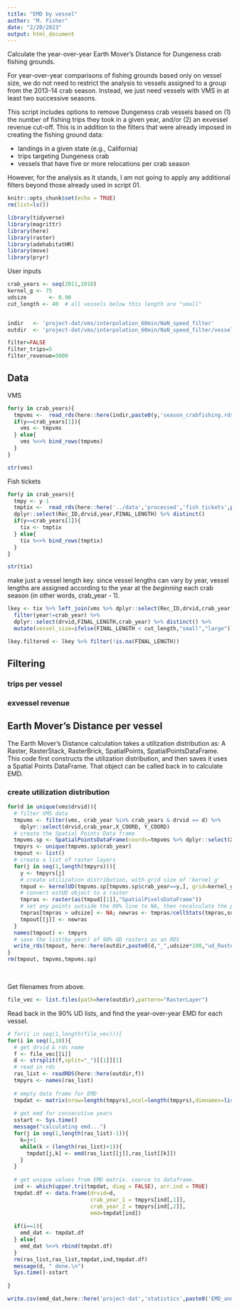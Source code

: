 ```yaml
---
title: "EMD by vessel"
author: "M. Fisher"
date: "2/20/2023"
output: html_document
---
```


Calculate the year-over-year Earth Mover's Distance for Dungeness crab fishing grounds.

For year-over-year comparisons of fishing grounds based only on vessel size, we do not need to restrict the analysis to vessels assigned to a group from the 2013-14 crab season. Instead, we just need vessels with VMS in at least two successive seasons.

This script includes options to remove Dungeness crab vessels based on (1) the number of fishing trips they took in a given year, and/or (2) an exvessel revenue cut-off. This is in addition to the filters that were already imposed in creating the fishing ground data: 

- landings in a given state (e.g., California)
- trips targeting Dungeness crab
- vessels that have five or more relocations per crab season


However, for the analysis as it stands, I am not going to apply any additional filters beyond those already used in script 01.


```r
knitr::opts_chunk$set(echo = TRUE)
rm(list=ls())

library(tidyverse)
library(magrittr)
library(here)
library(raster)
library(adehabitatHR)
library(move)
library(pryr)
```


User inputs
```r
crab_years <- seq(2011,2018)
kernel_g <- 75
udsize       <- 0.90
cut_length <- 40  # all vessels below this length are "small"


indir   <- 'project-dat/vms/interpolation_60min/NaN_speed_filter'
outdir  <- 'project-dat/vms/interpolation_60min/NaN_speed_filter/vessel90ud'

filter=FALSE
filter_trips=5
filter_revenue=5000
```



## Data

VMS
```r
for(y in crab_years){
  tmpvms <-  read_rds(here::here(indir,paste0(y,'season_crabfishing.rds')))
  if(y==crab_years[1]){
    vms <- tmpvms
  } else{
    vms %<>% bind_rows(tmpvms)
  }
}

str(vms)
```


Fish tickets
```r
for(y in crab_years){
  tmpy <- y-1
  tmptix <-  read_rds(here::here('../data','processed','fish tickets',paste0(tmpy,'fishtix_vlengths.rds'))) %>%
  dplyr::select(Rec_ID,drvid,year,FINAL_LENGTH) %>% distinct()
  if(y==crab_years[1]){
    tix <- tmptix
  } else{
    tix %<>% bind_rows(tmptix)
  }
}

str(tix)
```



make just a vessel length key. since vessel lengths can vary by year, vessel lengths are assigned according to the year at the *beginning* each crab season (in other words, crab_year - 1). 
```r
lkey <- tix %>% left_join(vms %>% dplyr::select(Rec_ID,drvid,crab_year) %>% distinct()) %>%
  filter(year!=crab_year) %>%
  dplyr::select(drvid,FINAL_LENGTH,crab_year) %>% distinct() %>%
  mutate(vessel_size=ifelse(FINAL_LENGTH < cut_length,"small","large"))

lkey.filtered <- lkey %>% filter(!is.na(FINAL_LENGTH))
```


## Filtering

### trips per vessel

### exvessel revenue

## Earth Mover's Distance per vessel

The Earth Mover's Distance calculation takes a utilization distribution as: A Raster, RasterStack, RasterBrick, SpatialPoints, SpatialPointsDataFrame. This code first constructs the utilization distribution, and then saves it uses a Spatial Points DataFrame. That object can be called back in to calculate EMD.

### create utilization distribution


```r
for(d in unique(vms$drvid)){
  # filter VMS data
  tmpvms <- filter(vms, crab_year %in% crab_years & drvid == d) %>%
    dplyr::select(drvid,crab_year,X_COORD, Y_COORD)
  # create the Spatial Points Data frame
  tmpvms.sp <- SpatialPointsDataFrame(coords=tmpvms %>% dplyr::select(X_COORD,Y_COORD), data=tmpvms %>% dplyr::select(crab_year), proj4string = CRS("+init=epsg:32610"))
  tmpyrs <- unique(tmpvms.sp$crab_year)
  tmpout <- list()
  # create a list of raster layers
  for(j in seq(1,length(tmpyrs))){
    y <- tmpyrs[j]
    # create utilization distribution, with grid size of 'kernel_g'
    tmpud <- kernelUD(tmpvms.sp[tmpvms.sp$crab_year==y,], grid=kernel_g)
    # convert estUD object to a raster
    tmpras <- raster(as(tmpud[[1]],"SpatialPixelsDataFrame"))
    # set any points outside the 90% line to NA, then recalculate the probability surface
    tmpras[tmpras > udsize] <- NA; newras <- tmpras/cellStats(tmpras,sum)
    tmpout[[j]] <- newras
  }
  names(tmpout) <- tmpyrs
  # save the list(by year) of 90% UD rasters as an RDS
  write_rds(tmpout, here::here(outdir,paste0(d,"_",udsize*100,"ud_RasterLayer_",kernel_g,"grid_", crab_years[1],"-",substr(tail(crab_years,1),3,4), "crabYrs.rds")))
}
rm(tmpout, tmpvms,tmpvms.sp)
```
<br>

Get filenames from above.
```r
file_vec <- list.files(path=here(outdir),pattern="RasterLayer")
```

Read back in the 90% UD lists, and find the year-over-year EMD for each vessel.
```r
# for(i in seq(1,length(file_vec))){
for(i in seq(1,10)){
  # get drvid & rds name
  f <- file_vec[[i]]
  d <- strsplit(f,split="_")[[1]][1]
  # read in rds
  ras_list <- readRDS(here::here(outdir,f))
  tmpyrs <- names(ras_list)
  
  # empty data frame for EMD
  tmpdat <- matrix(nrow=length(tmpyrs),ncol=length(tmpyrs),dimnames=list(tmpyrs,tmpyrs),data=0)
 
  # get emd for consecutive years
  sstart <- Sys.time()
  message("calculating emd...")
  for(j in seq(1,length(ras_list)-1)){
    k=j+1
    while(k < (length(ras_list)+1)){
      tmpdat[j,k] <- emd(ras_list[[j]],ras_list[[k]])
    }
  }
  
  # get unique values from EMD matrix. coerce to dataframe.
  ind <- which(upper.tri(tmpdat, diag = FALSE), arr.ind = TRUE)
  tmpdat.df <- data.frame(drvid=d,
                          crab_year_1 = tmpyrs[ind[,1]],
                          crab_year_2 = tmpyrs[ind[,2]],
                          emd=tmpdat[ind])
  
  if(i==1){
    emd_dat <- tmpdat.df
  } else{
    emd_dat %<>% rbind(tmpdat.df)
  }
  rm(ras_list,ras_list,tmpdat,ind,tmpdat.df)
  message(d, " done.\n")
  Sys.time()-sstart
  
}
```

```r
write.csv(emd_dat,here::here('project-dat','statistics',paste0('EMD_annual_per_vessel_',udsize*100,'ud_',kernel_g,'grid_', crab_years[1],'-',substr(tail(crab_years,1),3,4), 'crabYrs.csv')))

```
<br>